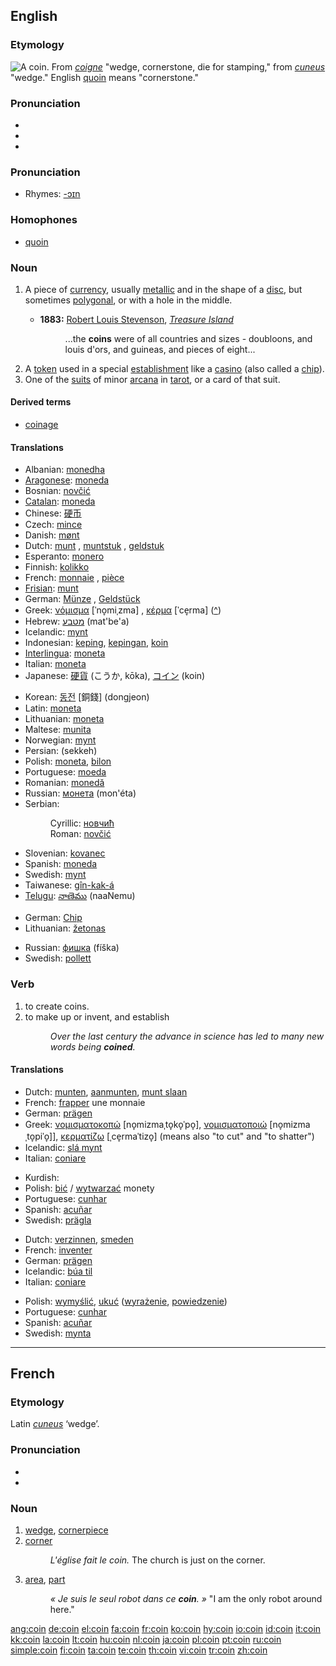 {{wikipedia}}
==English==

===Etymology===
[[Image:ClemensXI.jpg|thumb|right|A coin.]]
From {{OF.}} ''[[coigne]]'' "wedge, cornerstone, die for stamping," from {{L.}} ''[[cuneus]]'' "wedge." English [[quoin]] means "cornerstone."

===Pronunciation===
* {{IPA|/kɔɪn/}}
* {{SAMPA|/kOIn/}}
* {{audio|en-us-coin.ogg|Audio (US)}}

===Pronunciation===
* Rhymes: [[Rhymes:English:-ɔɪn|-ɔɪn]]

===Homophones===
* [[quoin]]

===Noun===
{{en-noun}}

# {{context|currency}} A piece of [[currency]], usually [[metallic]] and in the shape of a [[disc]], but sometimes [[polygonal]], or with a hole in the middle.
#* '''1883:''' [[w:Robert Louis Stevenson|Robert Louis Stevenson]], ''[[w:Treasure Island|Treasure Island]]''
#*: ...the '''coins''' were of all countries and sizes - doubloons, and louis d'ors, and guineas, and pieces of eight...
# A [[token]] used in a special [[establishment]] like a [[casino]] (also called a [[chip]]).
# One of the [[suit]]s of minor [[arcana]] in [[tarot]], or a card of that suit.

====Derived terms====
* [[coinage]]

====Translations====
{{trans-top|(''currency'') A piece of currency}}
* Albanian: [[monedha]] {{g|Albanian}}
* [[Aragonese]]: [[moneda]] {{f}}
* Bosnian: [[novčić]] {{m}}
* [[Catalan]]: [[moneda]] {{f}}
* Chinese: [[硬币]]
* Czech: [[mince]] {{f}}
* Danish: [[mønt]] {{m}}
* Dutch: [[munt]] {{m}}, [[muntstuk]] {{n}}, [[geldstuk]] {{n}}
* Esperanto: [[monero]]
* Finnish: [[kolikko]]
* French: [[monnaie]] {{f}}, [[pièce]] {{f}}
* [[Frisian]]: [[munt]]
* German: [[Münze]] {{f}}, [[Geldstück]] {{n}}
* Greek: [[νόμισμα]] [ˈno̞miˌzma] {{n}}, [[κέρμα]] [ˈce̞rma] {{n}} ([[:el:Νόμισμα|^]])
* Hebrew: [[מטבע]] (mat'be'a) {{m}}
* Icelandic: [[mynt]] {{f}}
* Indonesian: [[keping]], [[keping|kepingan]], [[koin]]
* [[Interlingua]]: [[moneta]]
* Italian: [[moneta]] {{f}}
* Japanese: [[硬貨]] (こうか, kōka), [[コイン]] (koin)
{{trans-mid}}
* Korean: [[동전]] [銅錢] (dongjeon)
* Latin: [[moneta]] {{f}}
* Lithuanian: [[moneta]] {{f}}
* Maltese: [[munita]] {{f}}
* Norwegian: [[mynt]] {{m}}
* Persian: {{FAchar|[[سکه]]}} (sekkeh)
* Polish: [[moneta]], [[bilon]]
* Portuguese: [[moeda]] {{f}}
* Romanian: [[monedă]] {{f}}
* Russian: [[монета]] (mon'éta) {{f}}
* Serbian:
*: Cyrillic: [[новчић]] {{m}}
*: Roman: [[novčić]] {{m}}
* Slovenian: [[kovanec]] {{m}}
* Spanish: [[moneda]] {{f}}
* Swedish: [[mynt]]
* Taiwanese: [[gîn-kak-á]]
* [[Telugu]]: [[నాణెము]] (naaNemu)
{{trans-bottom}}

{{trans-top|A token used in a special establishment like a casino}}
* German: [[Chip]] {{m}}
* Lithuanian: [[žetonas]] {{m}}
{{trans-mid}}
* Russian: [[фишка]] (fíška) {{f}}
* Swedish: [[pollett]] {{c}}
{{trans-bottom}}

{{trans-top|One of the suits of minor arcana in tarot, or a card of that suit}}
{{trans-mid}}
{{trans-bottom}}

===Verb===
{{en-verb}}

# to create coins.
# to make up or invent, and establish
#: ''Over the last century the advance in science has led to many new words being '''coined'''.''

====Translations====
{{trans-top|to create coins}}
* Dutch: [[munten]], [[aanmunten]], [[munt slaan]]
* French: [[frapper]] une monnaie
* German: [[prägen]]
* Greek: [[νομισματοκοπώ]] [no̞mizmaˌto̞ko̞ˈpo̞], [[νομισματοποιώ]] [no̞mizmaˌto̞piˈo̞]], [[κερματίζω]] [ˌce̞rmaˈtizo̞] (means also "to cut" and "to shatter")
* Icelandic: [[slá mynt]] 
* Italian: [[coniare]]
{{trans-mid}}
* Kurdish: {{KUchar|[[پاره‌لێدان]]}}
* Polish: [[bić]] / [[wytwarzać]] monety
* Portuguese: [[cunhar]]
* Spanish: [[acuñar]]
* Swedish: [[prägla]]
{{trans-bottom}}

{{trans-top|to make up or invent, and establish}}
* Dutch: [[verzinnen]], [[smeden]]
* French: [[inventer]]
* German: [[prägen]]
* Icelandic: [[búa til]]
* Italian: [[coniare]]
{{trans-mid}}
* Polish: [[wymyślić]], [[ukuć]] ([[wyrażenie]], [[powiedzenie]])
* Portuguese: [[cunhar]]
* Spanish: [[acuñar]]
* Swedish: [[mynta]]
{{trans-bottom}}

----

==French==

===Etymology===
Latin ''[[cuneus]]'' ‘wedge’.

===Pronunciation===
*{{audio|Fr-coin.ogg|audio}}
*{{IPA|/kwɛ̃/}}

===Noun===
{{fr-noun|m}}

# [[wedge]], [[cornerpiece]]
# [[corner]]
#: ''L'église fait le coin.''  The church is just on the corner.
# [[area]], [[part]]
#: ''« Je suis le seul robot dans ce '''coin'''. »''  "I am the only robot around here."

[[ang:coin]]
[[de:coin]]
[[el:coin]]
[[fa:coin]]
[[fr:coin]]
[[ko:coin]]
[[hy:coin]]
[[io:coin]]
[[id:coin]]
[[it:coin]]
[[kk:coin]]
[[la:coin]]
[[lt:coin]]
[[hu:coin]]
[[nl:coin]]
[[ja:coin]]
[[pl:coin]]
[[pt:coin]]
[[ru:coin]]
[[simple:coin]]
[[fi:coin]]
[[ta:coin]]
[[te:coin]]
[[th:coin]]
[[vi:coin]]
[[tr:coin]]
[[zh:coin]]